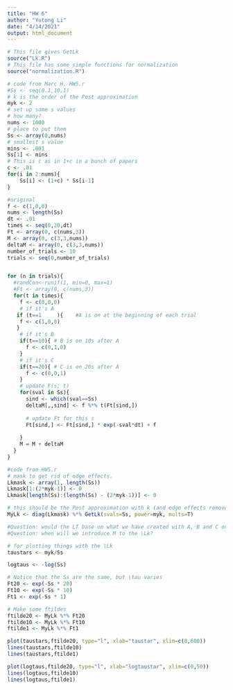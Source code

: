 ```yaml
---
title: "HW 6"
author: "Yutong Li"
date: "4/14/2021"
output: html_document
---
```

```r
# This file gives GetLk
source("Lk.R")
# This file has some simple functions for normalization
source("normalization.R")
```


```r
# code from Marc H. HW5.r
#Ss <- seq(0.1,10,1)
# k is the order of the Post approximation
myk <- 2 
# set up some s values
# how many?
nums <- 1000 
# place to put them
Ss <- array(0,nums)
# smallest s value
mins <- .001
Ss[1] <- mins
# This is c as in 1+c in a bunch of papers
c <- .01
for(i in 2:nums){
	Ss[i] <- (1+c) * Ss[i-1]
}

#original
f <- c(1,0,0)
nums <- length(Ss)
dt <- .01
times <- seq(0,20,dt) 
Ft <- array(0, c(nums,3))
M <- array(0, c(3,3,nums))
deltaM <- array(0, c(3,3,nums))
number_of_trials <- 10
trials <- seq(0,number_of_trials)


for (n in trials){
  #randCon<-runif(1, min=0, max=1)
  #Ft <- array(0, c(nums,3))
  for(t in times){
    f <- c(0,0,0)
    # if it's A
   if (t==1     ){    #A is on at the beginning of each trial
    f <- c(1,0,0)
   }
    # if it's B
    if(t==10){ # B is on 10s after A
      f <- c(0,1,0)
    }
    # if it's C
    if(t==20){ # C is on 20s after A
      f <- c(0,0,1)
    }
    # update F(s; t)
    for(sval in Ss){
      sind <- which(sval==Ss)
      deltaM[,,sind] <- f %*% t(Ft[sind,])
      
      # update Ft for this s
      Ft[sind,] <- Ft[sind,] * exp(-sval*dt) + f
   
    }
    M = M + deltaM
  }
}
```


```r
#code from HW5.r
# mask to get rid of edge effects.
Lkmask <- array(1, length(Ss))
Lkmask[1:(2*myk-1)] <- 0
Lkmask[length(Ss):(length(Ss) - (2*myk-1))] <- 0

# this should be the Post approximation with k (and edge effects removed)
MyLk <- diag(Lkmask) %*% GetLk(svals=Ss, power=myk, mults=T) 

#Question: would the LT base on what we have created with A, B and C onsets?
#Question: when will we introduce M to the \Lk?

# for plotting things with the \Lk
taustars <- myk/Ss

logtaus <- -log(Ss)

# Notice that the Ss are the same, but \tau varies
Ft20 <- exp(-Ss * 20) 
Ft10 <- exp(-Ss * 10) 
Ft1 <- exp(-Ss * 1) 

# Make some ftildes
ftilde20 <- MyLk %*% Ft20
ftilde10 <- MyLk %*% Ft10
ftilde1 <- MyLk %*% Ft1

plot(taustars,ftilde20, type="l", xlab="taustar", xlim=c(0,600))
lines(taustars,ftilde10)
lines(taustars,ftilde1)

plot(logtaus,ftilde20, type="l", xlab="logtaustar", xlim=c(0,50))
lines(logtaus,ftilde10)
lines(logtaus,ftilde1)

```


